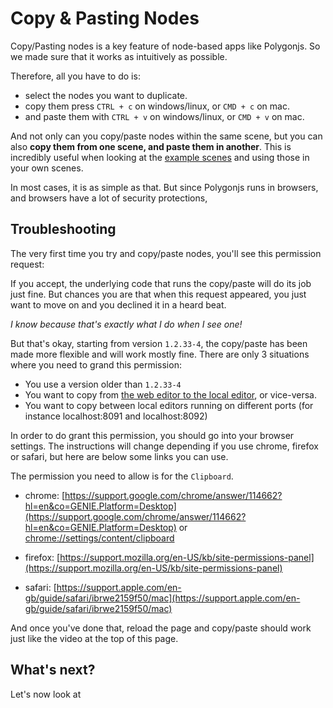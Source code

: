 # Copy & Pasting Nodes

<DocVideo src="docs/getting_started/copy_paste/copy_paste" alt="copy & paste" />

Copy/Pasting nodes is a key feature of node-based apps like Polygonjs. So we made sure that it works as intuitively as possible.

Therefore, all you have to do is:

-   select the nodes you want to duplicate.
-   copy them press `CTRL + c` on windows/linux, or `CMD + c` on mac.
-   and paste them with `CTRL + v` on windows/linux, or `CMD + v` on mac.

And not only can you copy/paste nodes within the same scene, but you can also **copy them from one scene, and paste them in another**. This is incredibly useful when looking at the [example scenes](/docs/examples) and using those in your own scenes.

In most cases, it is as simple as that. But since Polygonjs runs in browsers, and browsers have a lot of security protections,

## Troubleshooting

The very first time you try and copy/paste nodes, you'll see this permission request:

<DocImage src="docs/getting_started/copy_paste/copy_paste_permission_request.jpg" alt="Editor shell output" />

If you accept, the underlying code that runs the copy/paste will do its job just fine. But chances you are that when this request appeared, you just want to move on and you declined it in a heard beat.

_I know because that's exactly what I do when I see one!_

But that's okay, starting from version `1.2.33-4`, the copy/paste has been made more flexible and will work mostly fine. There are only 3 situations where you need to grand this permission:

-   You use a version older than `1.2.33-4`
-   You want to copy from [the web editor to the local editor](/docs/install), or vice-versa.
-   You want to copy between local editors running on different ports (for instance localhost:8091 and localhost:8092)

In order to do grant this permission, you should go into your browser settings. The instructions will change depending if you use chrome, firefox or safari, but here are below some links you can use.

The permission you need to allow is for the `Clipboard`.

-   chrome: [https://support.google.com/chrome/answer/114662?hl=en&co=GENIE.Platform=Desktop](https://support.google.com/chrome/answer/114662?hl=en&co=GENIE.Platform=Desktop) or [chrome://settings/content/clipboard](chrome://settings/content/clipboard)

-   firefox: [https://support.mozilla.org/en-US/kb/site-permissions-panel](https://support.mozilla.org/en-US/kb/site-permissions-panel)

-   safari: [https://support.apple.com/en-gb/guide/safari/ibrwe2159f50/mac](https://support.apple.com/en-gb/guide/safari/ibrwe2159f50/mac)

And once you've done that, reload the page and copy/paste should work just like the video at the top of this page.

## What's next?

Let's now look at <DocRouterLink bang href="/docs/tutorials!" innerText="tutorials &rarr;"></DocRouterLink>
